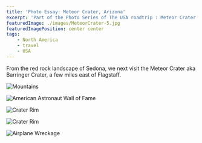 ```yaml
---
title: 'Photo Essay: Meteor Crater, Arizona'
excerpt: 'Part of the Photo Series of The USA roadtrip : Meteor Crater in Arizona'
featuredImage: ./images/MeteorCrater-5.jpg
featuredImagePosition: center center
tags:
    - North America
    - travel
    - USA
---
```


From the red rock landscape of Sedona, we next visit the Meteor Crater aka Barringer Crater, a few miles east of
Flagstaff.

![Mountains](./images/MeteorCrater-1.jpg)

![American Astronaut Wall of Fame](./images/MeteorCrater-2.jpg)

![Crater Rim](./images/MeteorCrater-3.jpg)

![Crater Rim](./images/MeteorCrater-4.jpg)

![Airplane Wreckage](./images/MeteorCrater-5.jpg)

